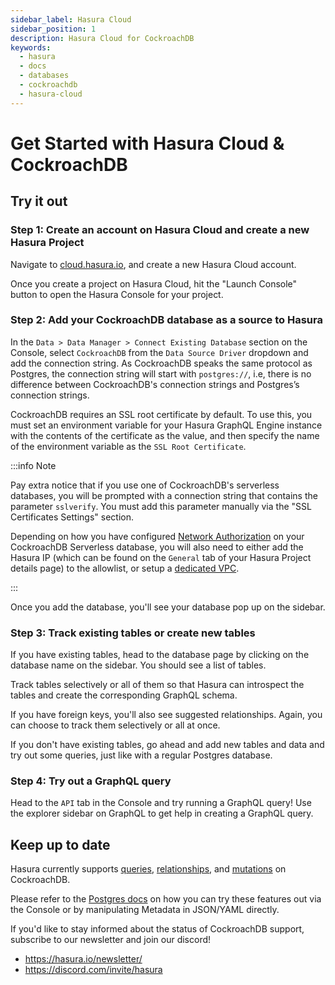 ```yaml
---
sidebar_label: Hasura Cloud
sidebar_position: 1
description: Hasura Cloud for CockroachDB
keywords:
  - hasura
  - docs
  - databases
  - cockroachdb
  - hasura-cloud
---
```



# Get Started with Hasura Cloud & CockroachDB

## Try it out

### Step 1: Create an account on Hasura Cloud and create a new Hasura Project

Navigate to
[cloud.hasura.io](https://cloud.hasura.io/signup/?pg=docs&plcmt=body&cta=navigate-to-cloud-hasura-io&tech=default&skip_onboarding=true),
and create a new Hasura Cloud account.

Once you create a project on Hasura Cloud, hit the "Launch Console" button to open the Hasura Console for your project.

<Thumbnail src="/img/getting-started/create-project.png" alt="Connect new or existing database" width="600px" />

### Step 2: Add your CockroachDB database as a source to Hasura

In the `Data > Data Manager > Connect Existing Database` section on the Console, select `CockroachDB` from the
`Data Source Driver` dropdown and add the connection string. As CockroachDB speaks the same protocol as Postgres, the
connection string will start with `postgres://`, i.e, there is no difference between CockroachDB's connection strings
and Postgres’s connection strings.

CockroachDB requires an SSL root certificate by default. To use this, you must set an environment variable for your
Hasura GraphQL Engine instance with the contents of the certificate as the value, and then specify the name of the
environment variable as the `SSL Root Certificate`.

:::info Note

Pay extra notice that if you use one of CockroachDB's serverless databases, you will be prompted with a connection
string that contains the parameter `sslverify`. You must add this parameter manually via the "SSL Certificates Settings"
section.

Depending on how you have configured
[Network Authorization](https://www.cockroachlabs.com/docs/cockroachcloud/network-authorization.html) on your
CockroachDB Serverless database, you will also need to either add the Hasura IP (which can be found on the `General` tab
of your Hasura Project details page) to the allowlist, or setup a [dedicated VPC](/hasura-cloud/dedicated-vpc.mdx).

:::

<Thumbnail src="/img/databases/cockroachdb-postgres/1-add-source-cloud.png" alt="Add source" width="1100px" />

Once you add the database, you'll see your database pop up on the sidebar.

### Step 3: Track existing tables or create new tables

If you have existing tables, head to the database page by clicking on the database name on the sidebar. You should see a
list of tables.

<!--

   .. thumbnail:: /img/databases/ms-sql-server/3-manage-mydb.png
      :alt: Manage my-db
      :width: 1000px

-->

Track tables selectively or all of them so that Hasura can introspect the tables and create the corresponding GraphQL
schema.

<Thumbnail src="/img/databases/cockroachdb-postgres/4-track-tables.png" alt="Track tables" width="1100px" />

If you have foreign keys, you'll also see suggested relationships. Again, you can choose to track them selectively or
all at once.

<Thumbnail
  src="/img/databases/cockroachdb-postgres/5-track-rels.png"
  alt="Track foreign-key relationships"
  width="1100px"
/>

If you don't have existing tables, go ahead and add new tables and data and try out some queries, just like with a
regular Postgres database.

<Thumbnail src="/img/databases/cockroachdb-postgres/6-add-tables.png" alt="Add a new table" width="1100px" />

### Step 4: Try out a GraphQL query

Head to the `API` tab in the Console and try running a GraphQL query! Use the explorer sidebar on GraphQL to get help in
creating a GraphQL query.

<Thumbnail src="/img/databases/cockroachdb-postgres/7-make-graphql-query.png" alt="Make GraphQL query" width="1100px" />

## Keep up to date

Hasura currently supports [queries](/queries/postgres/index.mdx),
[relationships](/schema/postgres/table-relationships/index.mdx), and [mutations](/mutations/postgres/index.mdx) on
CockroachDB.

Please refer to the [Postgres docs](/queries/postgres/index.mdx) on how you can try these features out via the Console
or by manipulating Metadata in JSON/YAML directly.

If you'd like to stay informed about the status of CockroachDB support, subscribe to our newsletter and join our
discord!

- https://hasura.io/newsletter/
- https://discord.com/invite/hasura
